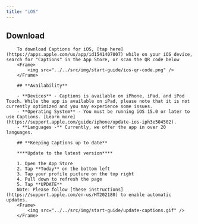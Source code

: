 ```yaml
---
title: "iOS"
---
```


## **Download**
        To download Captions for iOS, [tap here](https://apps.apple.com/us/app/id1541407007) while on your iOS device, search for "Captions" in the App Store, or scan the QR code below
        <Frame>
            <img src="../../src/img/start-guide/ios-qr-code.png" />
        </Frame>

        ## **Availability**

        - **Devices** - Captions is available on iPhone, iPad, and iPod Touch. While the app is available on iPad, please note that it is not currently optimized and you may experience some issues.
        - **Operating System** - You must be running iOS 15.0 or later to use Captions. [Learn more](https://support.apple.com/guide/iphone/update-ios-iph3e504502).
        - **Languages -** Currently, we offer the app in over 20 languages.

        ## **Keeping Captions up to date**

        ****Update to the latest version****

        1. Open the App Store
        2. Tap **Today** on the bottom left
        3. Tap your profile picture on the top right
        4. Pull down to refresh the page
        5. Tap **UPDATE** 
        Note: Please follow [these instructions](https://support.apple.com/en-us/HT202180) to enable automatic updates.
        <Frame>
            <img src="../../src/img/start-guide/update-captions.gif" />
        </Frame>